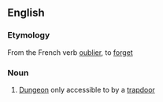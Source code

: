 ==English==
===Etymology===
From the French verb [[oublier]], to [[forget]]
===Noun===
# [[Dungeon]] only accessible to by a [[trapdoor]]